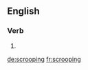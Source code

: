 ==English==

===Verb===
{{head|en|present participle}}

# {{present participle of|scroop|lang=en}}

[[de:scrooping]]
[[fr:scrooping]]